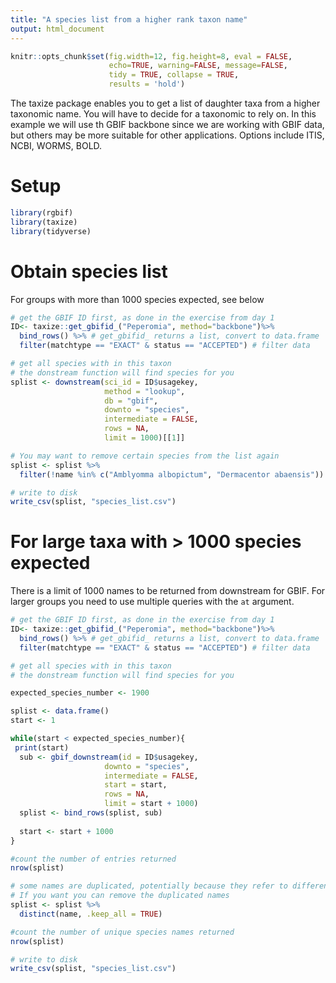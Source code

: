 ```yaml
---
title: "A species list from a higher rank taxon name"
output: html_document
---
```


```r
knitr::opts_chunk$set(fig.width=12, fig.height=8, eval = FALSE,
                      echo=TRUE, warning=FALSE, message=FALSE,
                      tidy = TRUE, collapse = TRUE,
                      results = 'hold')
```

The taxize package enables you to get a list of daughter taxa from a higher taxonomic name. You will have to decide for a taxonomic to rely on. In this example we will use th GBIF backbone since we are working with GBIF data, but others may be more suitable for other applications. Options include ITIS, NCBI, WORMS, BOLD.

# Setup
```r
library(rgbif)
library(taxize)
library(tidyverse)
```

# Obtain species list
For groups with more than 1000 species expected, see below
```r
# get the GBIF ID first, as done in the exercise from day 1
ID<- taxize::get_gbifid_("Peperomia", method="backbone")%>% 
  bind_rows() %>% # get_gbifid_ returns a list, convert to data.frame
  filter(matchtype == "EXACT" & status == "ACCEPTED") # filter data

# get all species with in this taxon
# the donstream function will find species for you
splist <- downstream(sci_id = ID$usagekey,
                     method = "lookup",
                     db = "gbif",
                     downto = "species",
                     intermediate = FALSE,
                     rows = NA, 
                     limit = 1000)[[1]]

# You may want to remove certain species from the list again
splist <- splist %>% 
  filter(!name %in% c("Amblyomma albopictum", "Dermacentor abaensis")) #the names of the species to remove here

# write to disk
write_csv(splist, "species_list.csv")
```


# For large taxa with > 1000 species expected
There is a limit of 1000 names to be returned from downstream for GBIF. For larger groups you need to use multiple queries with the `at` argument.

```r
# get the GBIF ID first, as done in the exercise from day 1
ID<- taxize::get_gbifid_("Peperomia", method="backbone")%>% 
  bind_rows() %>% # get_gbifid_ returns a list, convert to data.frame
  filter(matchtype == "EXACT" & status == "ACCEPTED") # filter data

# get all species with in this taxon
# the donstream function will find species for you

expected_species_number <- 1900

splist <- data.frame()
start <- 1

while(start < expected_species_number){
 print(start)
  sub <- gbif_downstream(id = ID$usagekey,
                     downto = "species",
                     intermediate = FALSE,
                     start = start,
                     rows = NA, 
                     limit = start + 1000)
  splist <- bind_rows(splist, sub)
  
  start <- start + 1000
}

#count the number of entries returned
nrow(splist)

# some names are duplicated, potentially because they refer to different subspecies. 
# If you want you can remove the duplicated names
splist <- splist %>% 
  distinct(name, .keep_all = TRUE)

#count the number of unique species names returned
nrow(splist)

# write to disk
write_csv(splist, "species_list.csv")

```




